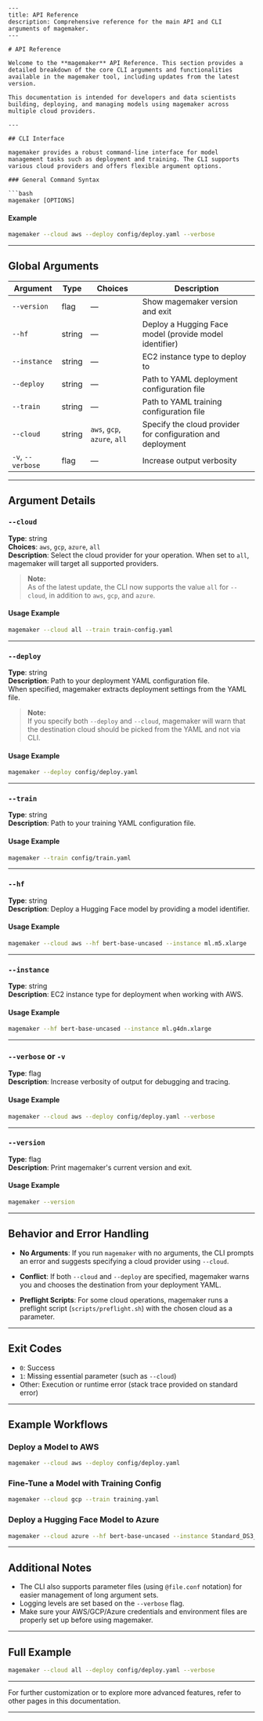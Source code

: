 ```mdx
---
title: API Reference
description: Comprehensive reference for the main API and CLI arguments of magemaker.
---

# API Reference

Welcome to the **magemaker** API Reference. This section provides a detailed breakdown of the core CLI arguments and functionalities available in the magemaker tool, including updates from the latest version.

This documentation is intended for developers and data scientists building, deploying, and managing models using magemaker across multiple cloud providers.

---

## CLI Interface

magemaker provides a robust command-line interface for model management tasks such as deployment and training. The CLI supports various cloud providers and offers flexible argument options.

### General Command Syntax

```bash
magemaker [OPTIONS]
```

#### Example

```bash
magemaker --cloud aws --deploy config/deploy.yaml --verbose
```

---

## Global Arguments

| Argument          | Type    | Choices                       | Description                                                    |
|-------------------|---------|-------------------------------|----------------------------------------------------------------|
| `--version`       | flag    | —                             | Show magemaker version and exit                                |
| `--hf`            | string  | —                             | Deploy a Hugging Face model (provide model identifier)         |
| `--instance`      | string  | —                             | EC2 instance type to deploy to                                 |
| `--deploy`        | string  | —                             | Path to YAML deployment configuration file                     |
| `--train`         | string  | —                             | Path to YAML training configuration file                       |
| `--cloud`         | string  | `aws`, `gcp`, `azure`, `all`  | Specify the cloud provider for configuration and deployment    |
| `-v`, `--verbose` | flag    | —                             | Increase output verbosity                                      |

---

## Argument Details

### `--cloud`

**Type**: string  
**Choices**: `aws`, `gcp`, `azure`, `all`  
**Description**: Select the cloud provider for your operation. When set to `all`, magemaker will target all supported providers.

> **Note:**  
> As of the latest update, the CLI now supports the value `all` for `--cloud`, in addition to `aws`, `gcp`, and `azure`.

#### Usage Example

```bash
magemaker --cloud all --train train-config.yaml
```

---

### `--deploy`

**Type**: string  
**Description**: Path to your deployment YAML configuration file.  
When specified, magemaker extracts deployment settings from the YAML file.

> **Note:**  
> If you specify both `--deploy` and `--cloud`, magemaker will warn that the destination cloud should be picked from the YAML and not via CLI.

#### Usage Example

```bash
magemaker --deploy config/deploy.yaml
```

---

### `--train`

**Type**: string  
**Description**: Path to your training YAML configuration file.

#### Usage Example

```bash
magemaker --train config/train.yaml
```

---

### `--hf`

**Type**: string  
**Description**: Deploy a Hugging Face model by providing a model identifier.

#### Usage Example

```bash
magemaker --cloud aws --hf bert-base-uncased --instance ml.m5.xlarge
```

---

### `--instance`

**Type**: string  
**Description**: EC2 instance type for deployment when working with AWS.

#### Usage Example

```bash
magemaker --hf bert-base-uncased --instance ml.g4dn.xlarge
```

---

### `--verbose` or `-v`

**Type**: flag  
**Description**: Increase verbosity of output for debugging and tracing.

#### Usage Example

```bash
magemaker --cloud aws --deploy config/deploy.yaml --verbose
```

---

### `--version`

**Type**: flag  
**Description**: Print magemaker's current version and exit.

#### Usage Example

```bash
magemaker --version
```

---

## Behavior and Error Handling

- **No Arguments**: If you run `magemaker` with no arguments, the CLI prompts an error and suggests specifying a cloud provider using `--cloud`.

- **Conflict**: If both `--cloud` and `--deploy` are specified, magemaker warns you and chooses the destination from your deployment YAML.

- **Preflight Scripts**: For some cloud operations, magemaker runs a preflight script (`scripts/preflight.sh`) with the chosen cloud as a parameter.

---

## Exit Codes

- `0`: Success
- `1`: Missing essential parameter (such as `--cloud`)
- Other: Execution or runtime error (stack trace provided on standard error)

---

## Example Workflows

### Deploy a Model to AWS

```bash
magemaker --cloud aws --deploy config/deploy.yaml
```

### Fine-Tune a Model with Training Config

```bash
magemaker --cloud gcp --train training.yaml
```

### Deploy a Hugging Face Model to Azure

```bash
magemaker --cloud azure --hf bert-base-uncased --instance Standard_DS3_v2
```

---

## Additional Notes

- The CLI also supports parameter files (using `@file.conf` notation) for easier management of long argument sets.
- Logging levels are set based on the `--verbose` flag.
- Make sure your AWS/GCP/Azure credentials and environment files are properly set up before using magemaker.

---

## Full Example

```bash
magemaker --cloud all --deploy config/deploy.yaml --verbose
```

---

For further customization or to explore more advanced features, refer to other pages in this documentation.

---
```